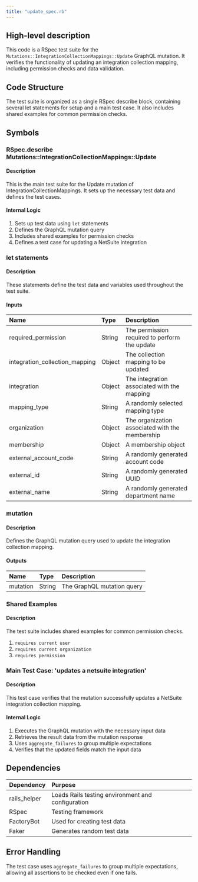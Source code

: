 ```yaml
---
title: "update_spec.rb"
---
```


## High-level description
This code is a RSpec test suite for the `Mutations::IntegrationCollectionMappings::Update` GraphQL mutation. It verifies the functionality of updating an integration collection mapping, including permission checks and data validation.

## Code Structure
The test suite is organized as a single RSpec describe block, containing several let statements for setup and a main test case. It also includes shared examples for common permission checks.

## Symbols

### RSpec.describe Mutations::IntegrationCollectionMappings::Update
#### Description
This is the main test suite for the Update mutation of IntegrationCollectionMappings. It sets up the necessary test data and defines the test cases.

#### Internal Logic
1. Sets up test data using `let` statements
2. Defines the GraphQL mutation query
3. Includes shared examples for permission checks
4. Defines a test case for updating a NetSuite integration

### let statements
#### Description
These statements define the test data and variables used throughout the test suite.

#### Inputs
| Name | Type | Description |
|:-----|:-----|:------------|
| required_permission | String | The permission required to perform the update |
| integration_collection_mapping | Object | The collection mapping to be updated |
| integration | Object | The integration associated with the mapping |
| mapping_type | String | A randomly selected mapping type |
| organization | Object | The organization associated with the membership |
| membership | Object | A membership object |
| external_account_code | String | A randomly generated account code |
| external_id | String | A randomly generated UUID |
| external_name | String | A randomly generated department name |

### mutation
#### Description
Defines the GraphQL mutation query used to update the integration collection mapping.

#### Outputs
| Name | Type | Description |
|:-----|:-----|:------------|
| mutation | String | The GraphQL mutation query |

### Shared Examples
#### Description
The test suite includes shared examples for common permission checks.

1. `requires current user`
2. `requires current organization`
3. `requires permission`

### Main Test Case: 'updates a netsuite integration'
#### Description
This test case verifies that the mutation successfully updates a NetSuite integration collection mapping.

#### Internal Logic
1. Executes the GraphQL mutation with the necessary input data
2. Retrieves the result data from the mutation response
3. Uses `aggregate_failures` to group multiple expectations
4. Verifies that the updated fields match the input data

## Dependencies
| Dependency | Purpose |
|:-----------|:--------|
| rails_helper | Loads Rails testing environment and configuration |
| RSpec | Testing framework |
| FactoryBot | Used for creating test data |
| Faker | Generates random test data |

## Error Handling
The test case uses `aggregate_failures` to group multiple expectations, allowing all assertions to be checked even if one fails.